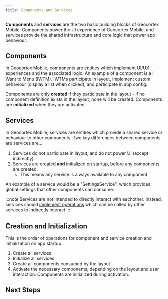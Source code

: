 ```yaml
---
title: Components and Services
---
```



**Components** and **services** are the two basic building blocks of Geocortex Mobile. Components power the UI experience of Geocortex Mobile, and services provide the shared infrastructure and core logic that power app behaviour.

## Components

In Geocortex Mobile, components are entities which implement UI/UX experiences and the associated logic. An example of a component is a I Want to Menu (IWTM). IWTMs participate in layout, implement custom behaviour (display a list when clicked), and participate in app config.

Components are only **created** if they participate in the layout - if no component definition exists in the layout, none will be created. Components are **initialized** when they are activated.

## Services

In Geocortex Mobile, services are entities which provide a shared service or behaviour to other components. Two key differences between components are services are...

1. Services do not participate in layout, and do not power UI (except indirectly).
1. Services are created **and** initialized on startup, before any components are created.
    - This means any service is always available to any component

An example of a service would be a "SettingsService", which provides global settings that other components can consume.

:::note
Services are not intended to directly interact with eachother. Instead, services should [implement operations](implement-command-operation.mdx) which can be called by other services to indirectly interact.
:::

## Creation and Initialization

This is the order of operations for component and service creation and initialization on app startup.

1. Create all services
2. Initialize all services
3. Create all components consumed by the layout
4. Activate the necessary components, depending on the layout and user interaction. Components are initialized during activation.

## Next Steps

<UseCaseContainer>
    <UseCaseCard
        title="Implement a Custom Component"
        description="Learn how to implement a custom component using the Geocortex Mobile SDK"
        link="implement-component-with-ui"
    />
    <UseCaseCard
        title="Implement a Custom Service"
        description="Learn how to implement a custom service using the Geocortex Mobile SDK"
        link="implement-service"
    />
</UseCaseContainer>
